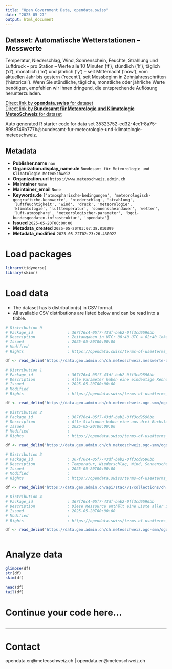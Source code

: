 ```yaml
---
title: "Open Government Data, opendata.swiss"
date: "2025-05-27"
output: html_document
---
```


## Dataset: Automatische Wetterstationen – Messwerte

Temperatur, Niederschlag, Wind, Sonnenschein, Feuchte, Strahlung und Luftdruck – pro Station – Werte alle 10 Minuten ('t'), stündlich ('h'), täglich ('d'), monatlich ('m') und jährlich ('y') – seit Mitternacht ('now'), vom aktuellen Jahr bis gestern ('recent'), seit Messbeginn in Zehnjahresschritten ('historical'). Wenn Sie stündliche, tägliche, monatliche oder jährliche Werte benötigen, empfehlen wir Ihnen dringend, die entsprechende Auflösung herunterzuladen.

[Direct link by **opendata.swiss** for dataset](https://opendata.swiss/de/dataset/automatische-wetterstationen-messwerte)<br>
[Direct link by **Bundesamt für Meteorologie und Klimatologie MeteoSchweiz** for dataset](https://www.meteoschweiz.admin.ch/service-und-publikationen/service/open-data.html)

Auto generated R starter code for data set 35323752-ed32-4cc1-8a75-898c749b777b@bundesamt-fur-meteorologie-und-klimatologie-meteoschweiz.

## Metadata

- **Publisher.name** `nan`
- **Organization.display_name.de** `Bundesamt für Meteorologie und Klimatologie MeteoSchweiz`
- **Organization.url** `https://www.meteoschweiz.admin.ch`
- **Maintainer** `None`
- **Maintainer_email** `None`
- **Keywords.de** `['atmospharische-bedingungen', 'meteorologisch-geografische-kennwerte', 'niederschlag', 'strahlung', 'luftfeuchtigkeit', 'wind', 'druck', 'meteorologie', 'klimatologie', 'lufttemperatur', 'sonnenscheindauer', 'wetter', 'luft-atmosphare', 'meteorologischer-parameter', 'bgdi-bundesgeodaten-infrastruktur', 'opendata']`
- **Issued** `2025-05-20T00:00:00`
- **Metadata_created** `2025-05-20T03:07:38.810299`
- **Metadata_modified** `2025-05-22T02:23:26.430922`


# Load packages

```r

library(tidyverse)
library(skimr)

```

# Load data

-   The dataset has 5 distribution(s) in CSV format.
-   All available CSV distributions are listed below and can be read into a tibble.

```r

# Distribution 0
# Package_id               : 367f76c4-05f7-43df-bab2-0ff3cd9596bb
# Description              : Zeitangaben in UTC: 00:40 UTC = 02:40 lokale (CH) Sommerzeit, 01:40 Winterzeit. Hauptparameter: tre200s0; rre150z0; sre000z0; gre000z0; ure200s0; tde200s0; dkl010z0; fu3010z0; fu3010z1; prestas0; pp0qffs0; pp0qnhs0; ppz850s0; ppz700s0; dv1towz0; fu3towz0; u3towz1; ta1tows0; uretows0; tdetows0.
# Issued                   : 2025-05-20T00:00:00
# Modified                 : 
# Rights                   : https://opendata.swiss/terms-of-use#terms_by

df <- read_delim('https://data.geo.admin.ch/ch.meteoschweiz.messwerte-aktuell/VQHA80.csv')

# Distribution 1
# Package_id               : 367f76c4-05f7-43df-bab2-0ff3cd9596bb
# Description              : Alle Parameter haben eine eindeutige Kennung, die von der zeitlichen Auflösung abhängig ist (z.B. "dkl010z0" für "Windrichtung; Zehnminutenmittel"). Diese Ressource enthält eine Liste aller Parameterkennungen mit Erläuterung, Zeitintervall, Dezimalstellen, Datentyp und Masseinheit.
# Issued                   : 2025-05-20T00:00:00
# Modified                 : 
# Rights                   : https://opendata.swiss/terms-of-use#terms_by

df <- read_delim('https://data.geo.admin.ch/ch.meteoschweiz.ogd-smn/ogd-smn_meta_parameters.csv')

# Distribution 2
# Package_id               : 367f76c4-05f7-43df-bab2-0ff3cd9596bb
# Description              : Alle Stationen haben eine aus drei Buchstaben bestehende Kennung (z.B. "BER" für "Bern/Zollikofen" oder "LUG" für "Lugano"). Diese Ressource enthält eine Liste aller Stationskennungen mit Namen, Kanton, Wigos ID, Stationstyp, Höhe, Koordinaten, Ausrichtung und URL der Stationsdetailseiten.
# Issued                   : 2025-05-20T00:00:00
# Modified                 : 
# Rights                   : https://opendata.swiss/terms-of-use#terms_by

df <- read_delim('https://data.geo.admin.ch/ch.meteoschweiz.ogd-smn/ogd-smn_meta_stations.csv')

# Distribution 3
# Package_id               : 367f76c4-05f7-43df-bab2-0ff3cd9596bb
# Description              : Temperatur, Niederschlag, Wind, Sonnenschein, Feuchte, Strahlung und Luftdruck – pro Station – Werte alle 10 Minuten ('t'), stündlich ('h'), täglich ('d'), monatlich ('m') und jährlich ('y') – seit Mitternacht ('now'), vom aktuellen Jahr bis gestern ('recent'), seit Messbeginn in Zehnjahresschritten ('historical'). Wenn Sie stündliche, tägliche, monatliche oder jährliche Werte benötigen, empfehlen wir Ihnen dringend, die entsprechende Auflösung herunterzuladen.
# Issued                   : 2025-05-20T00:00:00
# Modified                 : 
# Rights                   : https://opendata.swiss/terms-of-use#terms_by

df <- read_delim('https://data.geo.admin.ch/api/stac/v1/collections/ch.meteoschweiz.ogd-smn')

# Distribution 4
# Package_id               : 367f76c4-05f7-43df-bab2-0ff3cd9596bb
# Description              : Diese Ressource enthält eine Liste aller Stationen und Parameter mit Start- und Enddatum der Messungen.
# Issued                   : 2025-05-20T00:00:00
# Modified                 : 
# Rights                   : https://opendata.swiss/terms-of-use#terms_by

df <- read_delim('https://data.geo.admin.ch/ch.meteoschweiz.ogd-smn/ogd-smn_meta_datainventory.csv')



```

# Analyze data

```r

glimpse(df)
str(df)
skim(df)

head(df)
tail(df)

```

# Continue your code here...

```r

```

------------------------------------------------------------------------

# Contact

opendata.en@meteoschweiz.ch | opendata.en@meteoschweiz.ch
